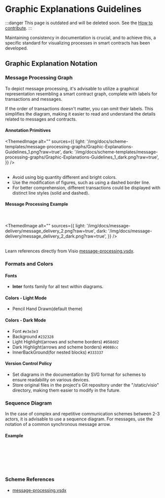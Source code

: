 
# Graphic Explanations Guidelines

:::danger
This page is outdated and will be deleted soon.
See the [How to contribute](/v3/contribute/).
:::

Maintaining consistency in documentation is crucial, and to achieve this, a specific standard for visualizing processes in smart contracts has been developed.

## Graphic Explanation Notation

### Message Processing Graph

To depict message processing, it's advisable to utilize a graphical representation resembling a smart contract graph, complete with labels for transactions and messages.

If the order of transactions doesn't matter, you can omit their labels. This simplifies the diagram, making it easier to read and understand the details related to messages and contracts.

#### Annotation Primitives

<ThemedImage
  alt=""
  sources={{
    light: '/img/docs/scheme-templates/message-processing-graphs/Graphic-Explanations-Guidelines_1.png?raw=true',
    dark: '/img/docs/scheme-templates/message-processing-graphs/Graphic-Explanations-Guidelines_1_dark.png?raw=true',
  }}
/>
<br></br>

* Avoid using big quantity different and bright colors.
* Use the modification of figures, such as using a dashed border line.
* For better comprehension, different transactions could be displayed with distinct line styles (solid and dashed).


#### Message Processing Example

<br></br>
<ThemedImage
  alt=""
  sources={{
    light: '/img/docs/message-delivery/message_delivery_2.png?raw=true',
    dark: '/img/docs/message-delivery/message_delivery_2_dark.png?raw=true',
  }}
/>
<br></br>



Learn references directly from Visio [message-processing.vsdx](/schemes-visio/message_processing.vsdx).


### Formats and Colors

#### Fonts

* **Inter** fonts family  for all text within diagrams.

#### Colors - Light Mode
* Pencil Hand Drawn(default theme)

#### Colors - Dark Mode
* Font `#e3e3e3`
* Background `#232328`
* Light Highlight(arrows and scheme borders) `#058dd2`
* Dark Highlight(arrows and scheme borders) `#0088cc`
* InnerBackGround(for nested blocks) `#333337`


#### Version Control Policy

* Set diagrams in the documentation by SVG format for schemes to ensure readability on various devices.
* Store original files in the project's Git repository under the "/static/visio" directory, making them easier to modify in the future.


### Sequence Diagram
In the case of complex and repetitive communication schemes between 2-3 actors, it is advisable to use a sequence diagram. For messages, use the notation of a common synchronous message arrow.

#### Example

<br></br>
<div class="text--center">
<ThemedImage
  alt=""
  sources={{
    light: '/img/docs/message-delivery/message_delivery_7.png?raw=true',
    dark: '/img/docs/message-delivery/message_delivery_7_dark.png?raw=true',
  }}
/>
</div>
<br></br>


### Scheme References

* [message-processing.vsdx](/schemes-visio/message_processing.vsdx)

